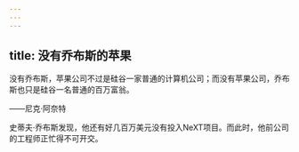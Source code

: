 ```yaml
---
---
---
```

title: 没有乔布斯的苹果
---




没有乔布斯，苹果公司不过是硅谷一家普通的计算机公司；而没有苹果公司，乔布斯也只是硅谷一名普通的百万富翁。

——尼克·阿奈特



史蒂夫·乔布斯发现，他还有好几百万美元没有投入NeXT项目。而此时，他前公司的工程师正忙得不可开交。